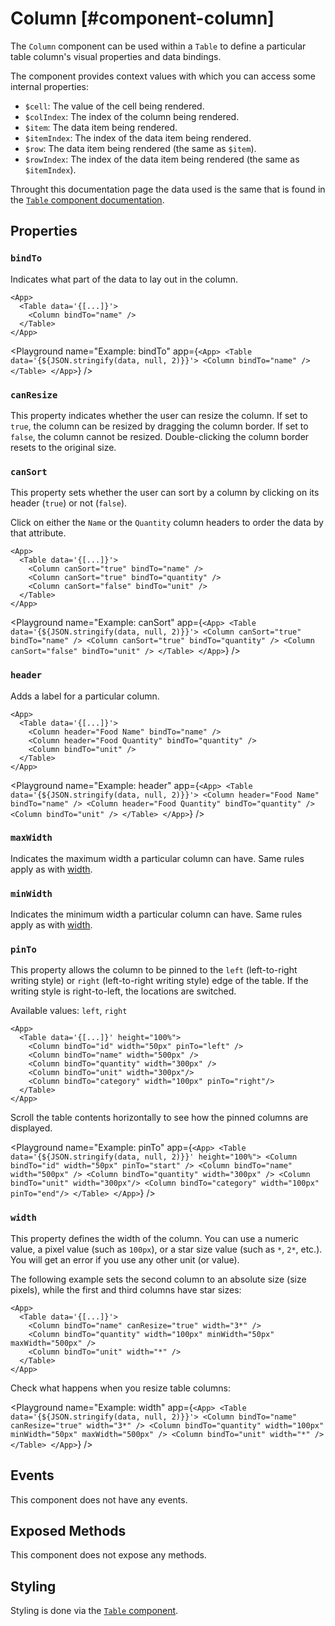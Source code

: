 

# Column [#component-column]

The `Column` component can be used within a `Table` to define a particular table column's visual properties and data bindings.

The component provides context values with which you can access some internal properties:

- `$cell`: The value of the cell being rendered.
- `$colIndex`: The index of the column being rendered.
- `$item`: The data item being rendered.
- `$itemIndex`: The index of the data item being rendered.
- `$row`: The data item being rendered (the same as `$item`).
- `$rowIndex`: The index of the data item being rendered (the same as `$itemIndex`).

Throught this documentation page the data used is the same that is found in the [`Table` component documentation](./Table.mdx#properties).

## Properties

### `bindTo`

Indicates what part of the data to lay out in the column.

```xmlui copy {3}
<App>
  <Table data='{[...]}'>
    <Column bindTo="name" />
  </Table>
</App>
```

<Playground
  name="Example: bindTo"
  app={`
    <App>
      <Table data='{${JSON.stringify(data, null, 2)}}'>
        <Column bindTo="name" />
      </Table>
    </App>
  `}
/>

### `canResize`

This property indicates whether the user can resize the column. If set to `true`, the column can be resized by dragging the column border. If set to `false`, the column cannot be resized. Double-clicking the column border resets to the original size.

### `canSort`

This property sets whether the user can sort by a column by clicking on its header (`true`) or not (`false`).

Click on either the `Name` or the `Quantity` column headers to order the data by that attribute.

```xmlui copy /canSort/
<App>
  <Table data='{[...]}'>
    <Column canSort="true" bindTo="name" />
    <Column canSort="true" bindTo="quantity" />
    <Column canSort="false" bindTo="unit" />
  </Table>
</App>
```

<Playground
  name="Example: canSort"
  app={`
    <App>
      <Table data='{${JSON.stringify(data, null, 2)}}'>
        <Column canSort="true" bindTo="name" />
        <Column canSort="true" bindTo="quantity" />
        <Column canSort="false" bindTo="unit" />
      </Table>
    </App>
  `}
/>

### `header`

Adds a label for a particular column.

```xmlui copy {3-4}
<App>
  <Table data='{[...]}'>
    <Column header="Food Name" bindTo="name" />
    <Column header="Food Quantity" bindTo="quantity" />
    <Column bindTo="unit" />
  </Table>
</App>
```

<Playground
  name="Example: header"
  app={`
    <App>
      <Table data='{${JSON.stringify(data, null, 2)}}'>
        <Column header="Food Name" bindTo="name" />
        <Column header="Food Quantity" bindTo="quantity" />
        <Column bindTo="unit" />
      </Table>
    </App>
  `}
/>

### `maxWidth`

Indicates the maximum width a particular column can have. Same rules apply as with [width](#width).

### `minWidth`

Indicates the minimum width a particular column can have. Same rules apply as with [width](#width).

### `pinTo`

This property allows the column to be pinned to the `left` (left-to-right writing style) or `right` (left-to-right writing style) edge of the table. If the writing style is right-to-left, the locations are switched.

Available values: `left`, `right`

```xmlui copy /pinTo="left"/ /pinTo="right"/
<App>
  <Table data='{[...]}' height="100%">
    <Column bindTo="id" width="50px" pinTo="left" />
    <Column bindTo="name" width="500px" />
    <Column bindTo="quantity" width="300px" />
    <Column bindTo="unit" width="300px"/>
    <Column bindTo="category" width="100px" pinTo="right"/>
  </Table>
</App>
```
Scroll the table contents horizontally to see how the pinned columns are displayed.

<Playground
  name="Example: pinTo"
  app={`
    <App>
      <Table data='{${JSON.stringify(data, null, 2)}}' height="100%">
        <Column bindTo="id" width="50px" pinTo="start" />
        <Column bindTo="name" width="500px" />
        <Column bindTo="quantity" width="300px" />
        <Column bindTo="unit" width="300px"/>
        <Column bindTo="category" width="100px" pinTo="end"/>
      </Table>
    </App>
  `}
/>

### `width`

This property defines the width of the column. You can use a numeric value, a pixel value (such as `100px`), or a star size value (such as `*`, `2*`, etc.). You will get an error if you use any other unit (or value).

The following example sets the second column to an absolute size (size pixels), while the first and third columns have star sizes:

```xmlui copy {4}
<App>
  <Table data='{[...]}'>
    <Column bindTo="name" canResize="true" width="3*" />
    <Column bindTo="quantity" width="100px" minWidth="50px" maxWidth="500px" />
    <Column bindTo="unit" width="*" />
  </Table>
</App>
```

Check what happens when you resize table columns:

<Playground
  name="Example: width"
  app={`
    <App>
      <Table data='{${JSON.stringify(data, null, 2)}}'>
        <Column bindTo="name" canResize="true" width="3*" />
        <Column bindTo="quantity" width="100px" minWidth="50px" maxWidth="500px" />
        <Column bindTo="unit" width="*" />
      </Table>
    </App>
  `}
/>

## Events

This component does not have any events.

## Exposed Methods

This component does not expose any methods.

## Styling

Styling is done via the [`Table` component](./Table.mdx).
